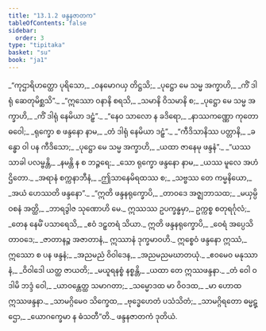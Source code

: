 ```yaml
---
title: "13.1.2 ဖန္ဒနဇာတက"
tableOfContents: false
sidebar:
  order: 3
type: "tipitaka"
basket: "su"
book: "ja1"
---
```



<DynamicBreadcrumb />

<Division number="14" book="ja1">

<Paragraph number="2398" type="verses" book="ja1">
_“ကုဌာရိဟတ္ထော ပုရိသော,_  
_ဝနမောဂယှ တိဋ္ဌသိ;_  
_ပုဋ္ဌော မေ သမ္မ အက္ခာဟိ,_  
_ကိံ ဒါရုံ ဆေတုမိစ္ဆသိ”._  

</Paragraph>

</Division>
<Division number="15" book="ja1">

<Paragraph number="2399" type="verses" book="ja1">
_“ဣဿော ဝနာနိ စရသိ,_  
_သမာနိ ဝိသမာနိ စ;_  
_ပုဋ္ဌော မေ သမ္မ အက္ခာဟိ,_  
_ကိံ ဒါရုံ နေမိယာ ဒဠှံ”._  

</Paragraph>

</Division>
<Division number="16" book="ja1">

<Paragraph number="2400" type="verses" book="ja1">
_“နေဝ သာလော န ခဒိရော,_  
_နာဿကဏ္ဏော ကုတော ဓဝေါ;_  
_ရုက္ခော စ ဖန္ဒနော နာမ,_  
_တံ ဒါရုံ နေမိယာ ဒဠှံ”._  

</Paragraph>

</Division>
<Division number="17" book="ja1">

<Paragraph number="2401" type="verses" book="ja1">
_“ကီဒိသာနိဿ ပတ္တာနိ,_  
_ခန္ဓော ဝါ ပန ကီဒိသော;_  
_ပုဋ္ဌော မေ သမ္မ အက္ခာဟိ,_  
_ယထာ ဇာနေမု ဖန္ဒနံ”._  

</Paragraph>

</Division>
<Division number="18" book="ja1">

<Paragraph number="2402" type="verses" book="ja1">
_“ယဿ သာခါ ပလမ္ဗန္တိ,_  
_နမန္တိ န စ ဘဉ္ဇရေ;_  
_သော ရုက္ခော ဖန္ဒနော နာမ,_  
_ယဿ မူလေ အဟံ ဌိတော._  

</Paragraph>

</Division>
<Division number="19" book="ja1">

<Paragraph number="2403" type="verses" book="ja1">
_အရာနံ စက္ကနာဘီနံ,_  
_ဤသာနေမိရထဿ စ;_  
_သဗ္ဗဿ တေ ကမ္မနိယော,_  
_အယံ ဟေဿတိ ဖန္ဒနော”._  

</Paragraph>

</Division>
<Division number="20" book="ja1">

<Paragraph number="2404" type="verses" book="ja1">
_“ဣတိ ဖန္ဒနရုက္ခောပိ,_  
_တာဝဒေ အဇ္ဈဘာသထ;_  
_မယှမ္ပိ ဝစနံ အတ္ထိ,_  
_ဘာရဒွါဇ သုဏောဟိ မေ._  

</Paragraph>

</Division>
<Division number="21" book="ja1">

<Paragraph number="2405" book="ja1">
ဣဿဿ ဥပက္ခန္ဓမှာ,_  
ဥက္ကစ္စ စတုရင်္ဂုလံ;_  
_တေန နေမိံ ပသာရေသိ,_  
_ဧဝံ ဒဠှတရံ သိယာ._  

</Paragraph>

</Division>
<Division number="22" book="ja1">

<Paragraph number="2406" book="ja1">
ဣတိ ဖန္ဒနရုက္ခောပိ,_  
_ဝေရံ အပ္ပေသိ တာဝဒေ;_  
_ဇာတာနဉ္စ အဇာတာနံ,_  
ဣဿာနံ ဒုက္ခမာဝဟိ._  

</Paragraph>

</Division>
<Division number="23" book="ja1">

<Paragraph number="2407" book="ja1">
ဣစ္စေဝံ ဖန္ဒနော ဣဿံ,_  
ဣဿော စ ပန ဖန္ဒနံ;_  
_အညမညံ ဝိဝါဒေန,_  
_အညမညမဃာတယုံ._  

</Paragraph>

</Division>
<Division number="24" book="ja1">

<Paragraph number="2408" type="verses" book="ja1">
_ဧဝမေဝ မနုဿာနံ,_  
_ဝိဝါဒေါ ယတ္ထ ဇာယတိ;_  
_မယူရနစ္စံ နစ္စန္တိ,_  
_ယထာ တေ ဣဿဖန္ဒနာ._  

</Paragraph>

</Division>
<Division number="25" book="ja1">

<Paragraph number="2409" type="verses" book="ja1">
_တံ ဝေါ ဝဒါမိ ဘဒ္ဒံ ဝေါ,_  
_ယာဝန္တေတ္ထ သမာဂတာ;_  
_သမ္မောဒထ မာ ဝိဝဒထ,_  
_မာ ဟောထ ဣဿဖန္ဒနာ._  

</Paragraph>

</Division>
<Division number="26" book="ja1">

<Paragraph number="2410" type="verses" book="ja1">
_သာမဂ္ဂိမေဝ သိက္ခေထ,_  
_ဗုဒ္ဓေဟေတံ ပသံသိတံ;_  
_သာမဂ္ဂိရတော ဓမ္မဋ္ဌော,_  
_ယောဂက္ခေမာ န ဓံသတီ”တိ._  


</Paragraph>
</Division>

<Paragraph number="2411" type="center" book="ja1">
ဖန္ဒနဇာတကံ ဒုတိယံ.
</Paragraph>